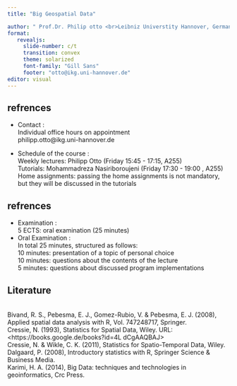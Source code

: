 ```yaml
---
title: "Big Geospatial Data"

author: " Prof.Dr. Philip otto <br>Leibniz Universtity Hannover, Germany<br>April 21, 2023"
format: 
   revealjs:
     slide-number: c/t
     transition: convex
     theme: solarized
     font-family: "Gill Sans"
     footer: "otto@ikg.uni-hannover.de"
editor: visual
---
```


## refrences

-   Contact : <br>Individual office hours on appointment <br>philipp.otto\@ikg.uni-hannover.de<br>

-   Schedule of the course : <br>Weekly lectures: Philipp Otto (Friday 15:45 - 17:15, A255) <br>Tutorials: Mohammadreza Nasiriboroujeni (Friday 17:30 - 19:00 , A255) <br>Home assignments: passing the home assignments is not mandatory, but they will be discussed in the tutorials

## refrences

-   Examination : <br> 5 ECTS: oral examination (25 minutes)
-   Oral Examination : <br> In total 25 minutes, structured as follows: <br> 10 minutes: presentation of a topic of personal choice <br> 10 minutes: questions about the contents of the lecture <br> 5 minutes: questions about discussed program implementations

## Literature {.smaller}

<br>Bivand, R. S., Pebesma, E. J., Gomez-Rubio, V. & Pebesma, E. J. (2008), Applied spatial data analysis with R, Vol. 747248717, Springer. <br>Cressie, N. (1993), Statistics for Spatial Data, Wiley. URL: \<https://books.google.de/books?id=4L dCgAAQBAJ\> <br>Cressie, N. & Wikle, C. K. (2011), Statistics for Spatio-Temporal Data, Wiley. <br>Dalgaard, P. (2008), Introductory statistics with R, Springer Science & Business Media. <br>Karimi, H. A. (2014), Big Data: techniques and technologies in geoinformatics, Crc Press.

